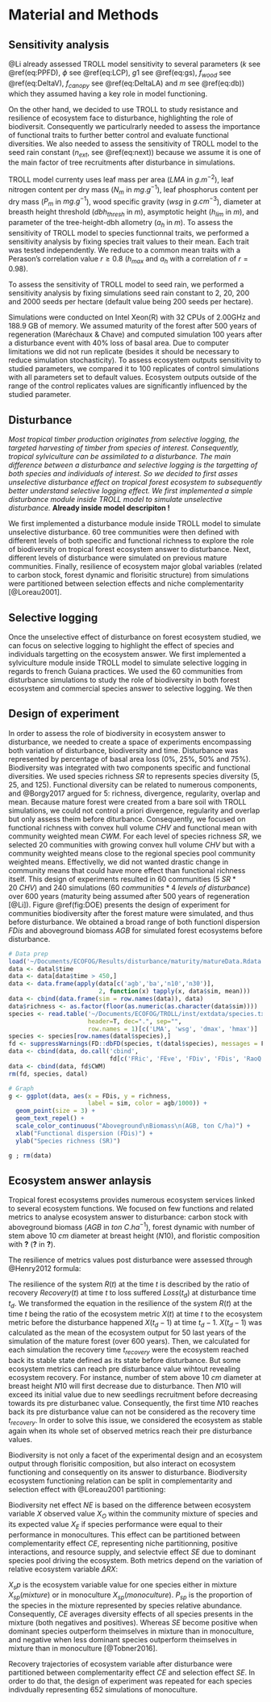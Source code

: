 # Material and Methods

## Sensitivity analysis

@Li already assessed TROLL model sensitivity to several parameters ($k$ see \@ref(eq:PPFD), $\phi$ see \@ref(eq:LCP), $g1$ see \@ref(eq:gs), $f_{wood}$ see \@ref(eq:DeltaV), $f_{canopy}$ see \@ref(eq:DeltaLA) and $m$ see \@ref(eq:db)) which they assumed having a key role in model functioning.

On the other hand, we decided to use TROLL to study resistance and resilience of ecosystem face to disturbance, highlighting the role of biodiversit. Consequently we particulrarly needed to assess the importance of functional traits to further better control and evaluate functional diversities. We also needed to assess the sensitivity of TROLL model to the seed rain constant ($n_{ext}$, see \@ref(eq:next)) because we assume it is one of the main factor of tree recruitments after disturbance in simulations.

TROLL model currenty uses leaf mass per area ($LMA$ in $g.m^{-2}$), leaf nitrogen content per dry mass ($N_m$ in $mg.g^{-1}$), leaf phosphorus content per dry mass ($P_m$ in $mg.g^{-1}$), wood specific gravity ($wsg$ in $g.cm^{-3}$), diameter at breasth height threshold ($dbh_{thresh}$ in $m$), asymptotic height ($h_{lim}$ in $m$), and parameter of the tree-height-dbh allometry ($a_h$ in $m$). To assess the sensitivity of TROLL model to species functionnal traits, we performed a sensitivity analysis by fixing species trait values to their mean. Each trait was tested independently. We reduce to a common mean traits with a Perason's correlation value $r \geq 0.8$ ($h_{max}$ and $a_h$ with a correlation of $r=0.98$).

To assess the sensitivity of TROLL model to seed rain, we performed a sensitivity analysis by fixing simulations seed rain constant to 2, 20, 200 and 2000 seeds per hectare (default value being 200 seeds per hectare).

Simulations were conducted on Intel Xeon(R) with 32 CPUs of 2.00GHz and 188.9 GB of memory. We assumed maturity of the forest after 500 years of regeneration (Maréchaux & Chave) and computed simulation 100 years after a disturbance event with 40% loss of basal area. Due to computer limitations we did not run replicate (besides it should be necessary to reduce simulation stochasticity). To assess ecosystem outputs sensitivity to studied parameters, we compared it to 100 replicates of control simulations with all parameters set to default values. Ecosystem outputs outside of the range of the control replicates values are significantly influenced by the studied parameter.

## Disturbance

*Most tropical timber production originates from selective logging, the targeted harvesting of timber from species of interest. Consequently, tropical sylviculture can be assimilated to a disturbance. The main difference between a disturbance and selective logging is the targetting of both species and individuals of interest. So we decided to first asses unselective disturbance effect on tropical forest ecosystem to subsequently better understand selective logging effect. We first implemented a simple disturbance module inside TROLL model to simulate unselective disturbance.* **Already inside model descripiton !**

We first implemented a disturbance module inside TROLL model to simulate unselective disturbance. 60 tree communities were then defined with different levels of both specific and functional richness to explore the role of biodiversity on tropical forest ecosystem answer to disturbance. Next, different levels of disturbance were simulated on previous mature communities. Finally, resilience of ecosystem major global variables (related to carbon stock, forest dynamic and florisitic structure) from simulations were partitioned between selection effects and niche complementarity [@Loreau2001].

## Selective logging

Once the unselective effect of disturbance on forest ecosystem studied, we can focus on selective logging to highlight the effect of species and individuals targetting on the ecosystem answer. We first implemented a sylviculture module inside TROLL model to simulate selective logging in regards to french Guiana practices. We used the 60 communities from disturbance simulations to study the role of biodiversity in both forest ecosystem and commercial species answer to selective logging. We then 

## Design of experiment

In order to assess the role of biodiversity in ecosystem answer to disturbance, we needed to create a space of experiments encompassing both variation of disturbance, biodiversity and time. Disturbance was represented by percentage of basal area loss (0%, 25%, 50% and 75%). Biodiversity was integrated with two components specific and functional diversities. We used species richness $SR$ to represents species diversity (5, 25, and 125). Functional diversity can be related to numerous components, and @Borgy2017 argued for 5: richness, divergence, regularity, overlap and mean. Because mature forest were created from a bare soil with TROLL simulations, we could not control a priori divergence, regularity and overlap but only assess theim before diturbance. Consequently, we focused on functional richness with convex hull volume $CHV$ and functional mean with community weighted mean $CWM$. For each level of species richness $SR$, we selected 20 communities with growing convex hull volume $CHV$ but with a community weighted means close to the regional species pool community weighted means. Effectivelly, we did not wanted drastic change in community means that could have more effect than functional richness itself. This design of experiments resulted in 60 communities ($5~SR*20~CHV$) and 240 simulations ($60 ~communities*4~levels~of~disturbance$) over 600 years (maturity being assumed after 500 years of regeneration [@Li]). Figure \@ref(fig:DOE) presents the design of experiment for communities biodiversity after the forest mature were simulated, and thus before disturbance. We obtained a broad range of both functionl dispersion $FDis$ and aboveground biomass $AGB$ for simulated forest ecosystems before disturbance.

```r
# Data prep
load('~/Documents/ECOFOG/Results/disturbance/maturity/matureData.Rdata')
data <- datal$time
data <- data[data$time > 450,]
data <- data.frame(apply(data[c('agb','ba','n10','n30')],
                         2, function(x) tapply(x, data$sim, mean)))
data <- cbind(data.frame(sim = row.names(data)), data)
data$richness <- as.factor(floor(as.numeric(as.character(data$sim))))
species <- read.table('~/Documents/ECOFOG/TROLL/inst/extdata/species.txt',
                      header=T, dec=".", sep="",
                      row.names = 1)[c('LMA', 'wsg', 'dmax', 'hmax')]
species <- species[row.names(datal$species),]
fd <- suppressWarnings(FD::dbFD(species, t(datal$species), messages = F))
data <- cbind(data, do.call('cbind',
                            fd[c('FRic', 'FEve', 'FDiv', 'FDis', 'RaoQ')]))
data <- cbind(data, fd$CWM)
rm(fd, species, datal)

# Graph
g <- ggplot(data, aes(x = FDis, y = richness, 
                      label = sim, color = agb/1000)) + 
  geom_point(size = 3) + 
  geom_text_repel() +
  scale_color_continuous("Aboveground\nBiomass\n(AGB, ton C/ha)") +
  xlab("Functional dispersion (FDis)") +
  ylab("Species richness (SR)")

g ; rm(data)
```

## Ecosystem answer anlaysis

Tropical forest ecosystems provides numerous ecosystem services linked to several ecosystem functions. We focused on few functions and related metrics to analyse ecosystem answer to disturbance: carbon stock with aboveground biomass ($AGB$ in $ton~C.ha^{-1}$), forest dynamic with number of stem above $10~cm$ diameter at breast height ($N10$), and floristic composition with **?** (**?** in **?**).

The resilience of metrics values post disturbance were assessed through @Henry2012 formula:

\begin{equation}
  R\left(t\right)=\frac{Recovery\left(t\right)}{Loss\left(t_d\right)} \approx \frac{X(t)}{X(t_d-1)}
  (\#eq:Resilience)
\end{equation}

The resilience of the system $R(t)$ at the time $t$ is described by the ratio of recovery $Recovery(t)$ at time $t$ to loss suffered $Loss(t_d)$ at disturbance time $t_d$. We transformed the equation in the resilience of the system $R(t)$ at the time $t$ being the ratio of the ecosystem metric $X(t)$ at time $t$ to the ecosystem metric before the disturbance happened $X(t_d-1)$ at time $t_d-1$. $X(t_d-1)$ was calculated as the mean of the ecosystem output for 50 last years of the simulation of the mature forest (over 600 years). Then, we calculated for each simulation the recovery time $t_{recovery}$ were the ecosystem reached back its stable state defined as its state before disturbance. But some ecosystem metrics can reach pre disturbance value wihtout revealing ecosystem recovery. For instance, number of stem above $10~cm$ diameter at breast height $N10$ will first decrease due to disturbance. Then $N10$ will exceed its initial value due to new seedlings recruitment before decreasing towards its pre disturbanec value. Consequently, the first time $N10$ reaches back its pre disturbance value can not be considered as the recovery time $t_{recovery}$. In order to solve this issue, we considered the ecosystem as stable again when its whole set of observed metrics reach their pre disturbance values.

Biodiversity is not only a facet of the experimental design and an ecosystem output through florisitic composition, but also interact on ecosystem functioning and consequently on its answer to disturbance. Biodiversity ecosystem functioning relation can be split in complementarity and selection effect with @Loreau2001 partitioning:

\begin{equation}
  \begin{array}{c}
    NE = X_O - X_E = CE + SE \\
    CE = N* \overline{\Delta RX} \overline{M}\\
    SE = N*cov(\Delta RX,M)
  \end{array}
  (\#eq:BiodivPart)
\end{equation}

Biodiversity net effect $NE$ is based on the difference between ecosystem variable $X$ observed value $X_O$ within the community mixture of species and its expected value $X_E$ if species performance were equal to their performance in monocultures. This effect can be partitioned between complementarity effect $CE$, representing niche partitionning, positive interactions, and resource supply, and selectvie effect $SE$ due to dominant species pool driving the ecosystem. Both metrics depend on the variation of relative ecosystem variable $\Delta RX$:

\begin{equation}
  \Delta RX_{sp} = \frac{X_{sp}(mixture)}{X_{sp}(monoculture)} - P_{sp}
  (\#eq:DeltaRY)
\end{equation}

$X_sp$ is the ecosystem variable value for one species either in mixture $X_{sp}(mixture)$ or in monoculture $X_{sp}(monoculture)$. $P_{sp}$ is the proportion of the species in the mixture represented by species relative abundance. Consequently, $CE$ averages diversity effects of all species presents in the mixture (both negatives and positives). Whereas $SE$ become positive when dominant species outperform theimselves in mixture than in monoculture, and negative when less dominant species outperform theimselves in mixture than in monoculture [@Tobner2016].

Recovery trajectories of ecosystem variable after disturbance were partitioned between complementarity effect $CE$ and selection effect $SE$. In order to do that, the design of experiment was repeated for each species indivdually representing 652 simulations of monoculture.
